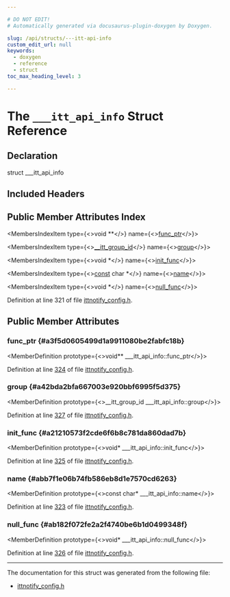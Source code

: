 ```yaml
---

# DO NOT EDIT!
# Automatically generated via docusaurus-plugin-doxygen by Doxygen.

slug: /api/structs/---itt-api-info
custom_edit_url: null
keywords:
  - doxygen
  - reference
  - struct
toc_max_heading_level: 3

---
```





# The `___itt_api_info` Struct Reference

<DoxygenPage pluginConfig={pluginConfig}>



## Declaration

<CodeBlock>struct ___itt_api_info</CodeBlock>

## Included Headers

<IncludesList>
<IncludesListItem
  filePath="ExecutionEngine/IntelJITProfiling/ittnotify_config.h"
  permalink="/docs/api/files/lib/lib/executionengine/lib/executionengine/inteljitprofiling/ittnotify-config-h"
  isLocal="true" />
</IncludesList>

## Public Member Attributes Index

<MembersIndex>

<MembersIndexItem
  type={<>void &#42;&#42;</>}
  name={<><a href="#a3f5d0605499d1a9911080be2fabfc18b">func&#95;ptr</a></>}>
</MembersIndexItem>

<MembersIndexItem
  type={<><a href="/docs/api/files/lib/lib/executionengine/lib/executionengine/inteljitprofiling/ittnotify-types-h/#a7fbee8bfdc533c1e98ec7ab6508cc139">&#95;&#95;itt&#95;group&#95;id</a></>}
  name={<><a href="#a42bda2bfa667003e920bbf6995f5d375">group</a></>}>
</MembersIndexItem>

<MembersIndexItem
  type={<>void &#42;</>}
  name={<><a href="#a21210573f2cde6f6b8c781da860dad7b">init&#95;func</a></>}>
</MembersIndexItem>

<MembersIndexItem
  type={<><a href="/docs/api/files/lib/lib/target/lib/target/aarch64/aarch64promoteconstant-cpp/#a90f8350fecae261c25be85d38b451bff">const</a> char &#42;</>}
  name={<><a href="#abb7f1e06b74fb586eb8d1e7570cd6263">name</a></>}>
</MembersIndexItem>

<MembersIndexItem
  type={<>void &#42;</>}
  name={<><a href="#ab182f072fe2a2f4740be6b1d0499348f">null&#95;func</a></>}>
</MembersIndexItem>

</MembersIndex>


Definition at line 321 of file <a href="/docs/api/files/lib/lib/executionengine/lib/executionengine/inteljitprofiling/ittnotify-config-h">ittnotify&#95;config.h</a>.

<SectionDefinition>

## Public Member Attributes

### func&#95;ptr {#a3f5d0605499d1a9911080be2fabfc18b}

<MemberDefinition
  prototype={<>void&#42;&#42; &#95;&#95;&#95;itt&#95;api&#95;info::func&#95;ptr</>}>

Definition at line <a href="/docs/api/files/lib/lib/executionengine/lib/executionengine/inteljitprofiling/ittnotify-config-h/#l00324">324</a> of file <a href="/docs/api/files/lib/lib/executionengine/lib/executionengine/inteljitprofiling/ittnotify-config-h">ittnotify&#95;config.h</a>.
</MemberDefinition>

### group {#a42bda2bfa667003e920bbf6995f5d375}

<MemberDefinition
  prototype={<>&#95;&#95;itt&#95;group&#95;id &#95;&#95;&#95;itt&#95;api&#95;info::group</>}>

Definition at line <a href="/docs/api/files/lib/lib/executionengine/lib/executionengine/inteljitprofiling/ittnotify-config-h/#l00327">327</a> of file <a href="/docs/api/files/lib/lib/executionengine/lib/executionengine/inteljitprofiling/ittnotify-config-h">ittnotify&#95;config.h</a>.
</MemberDefinition>

### init&#95;func {#a21210573f2cde6f6b8c781da860dad7b}

<MemberDefinition
  prototype={<>void&#42; &#95;&#95;&#95;itt&#95;api&#95;info::init&#95;func</>}>

Definition at line <a href="/docs/api/files/lib/lib/executionengine/lib/executionengine/inteljitprofiling/ittnotify-config-h/#l00325">325</a> of file <a href="/docs/api/files/lib/lib/executionengine/lib/executionengine/inteljitprofiling/ittnotify-config-h">ittnotify&#95;config.h</a>.
</MemberDefinition>

### name {#abb7f1e06b74fb586eb8d1e7570cd6263}

<MemberDefinition
  prototype={<>const char&#42; &#95;&#95;&#95;itt&#95;api&#95;info::name</>}>

Definition at line <a href="/docs/api/files/lib/lib/executionengine/lib/executionengine/inteljitprofiling/ittnotify-config-h/#l00323">323</a> of file <a href="/docs/api/files/lib/lib/executionengine/lib/executionengine/inteljitprofiling/ittnotify-config-h">ittnotify&#95;config.h</a>.
</MemberDefinition>

### null&#95;func {#ab182f072fe2a2f4740be6b1d0499348f}

<MemberDefinition
  prototype={<>void&#42; &#95;&#95;&#95;itt&#95;api&#95;info::null&#95;func</>}>

Definition at line <a href="/docs/api/files/lib/lib/executionengine/lib/executionengine/inteljitprofiling/ittnotify-config-h/#l00326">326</a> of file <a href="/docs/api/files/lib/lib/executionengine/lib/executionengine/inteljitprofiling/ittnotify-config-h">ittnotify&#95;config.h</a>.
</MemberDefinition>

</SectionDefinition>

<hr/>

The documentation for this struct was generated from the following file:

<ul>
<li><a href="/docs/api/files/lib/lib/executionengine/lib/executionengine/inteljitprofiling/ittnotify-config-h">ittnotify_config.h</a></li>
</ul>

</DoxygenPage>
